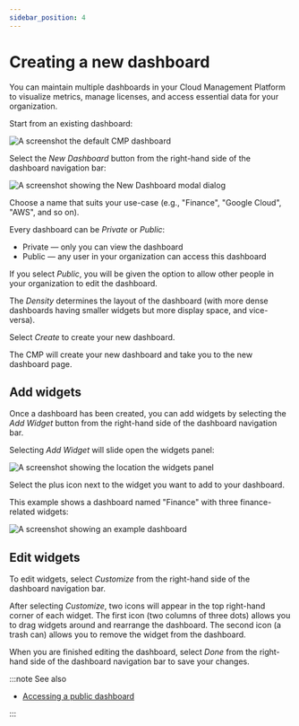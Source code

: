 ```yaml
---
sidebar_position: 4
---
```


# Creating a new dashboard

You can maintain multiple dashboards in your Cloud Management Platform to visualize metrics, manage licenses, and access essential data for your organization.

Start from an existing dashboard:

![A screenshot the default CMP dashboard](../assets/png/cmp-dashboard.png)

Select the _New Dashboard_ button from the right-hand side of the dashboard navigation bar:

![A screenshot showing the _New Dashboard_ modal dialog](../assets/png/cmp-dashboard-add-new.png)

Choose a name that suits your use-case (e.g., "Finance", "Google Cloud", "AWS", and so on).

Every dashboard can be _Private_ or _Public_:

- Private &mdash; only you can view the dashboard
- Public &mdash; any user in your organization can access this dashboard

If you select _Public_, you will be given the option to allow other people in your organization to edit the dashboard.

The _Density_ determines the layout of the dashboard (with more dense dashboards having smaller widgets but more display space, and vice-versa).

Select _Create_ to create your new dashboard.

The CMP will create your new dashboard and take you to the new dashboard page.

## Add widgets

Once a dashboard has been created, you can add widgets by selecting the _Add Widget_ button from the right-hand side of the dashboard navigation bar.

Selecting _Add Widget_ will slide open the widgets panel:

![A screenshot showing the location the widgets panel](../assets/png/cmp-dashboard-new-add-widgets.png)

Select the plus icon next to the widget you want to add to your dashboard.

This example shows a dashboard named "Finance" with three finance-related widgets:

![A screenshot showing an example dashboard](../assets/png/cmp-dashboard-new-example.png)

## Edit widgets

To edit widgets, select _Customize_ from the right-hand side of the dashboard navigation bar.

After selecting _Customize_, two icons will appear in the top right-hand corner of each widget. The first icon (two columns of three dots) allows you to drag widgets around and rearrange the dashboard. The second icon (a trash can) allows you to remove the widget from the dashboard.

When you are finished editing the dashboard, select _Done_ from the right-hand side of the dashboard navigation bar to save your changes.

:::note See also

- [Accessing a public dashboard](accessing-a-public-dashboard.mdx)

:::
